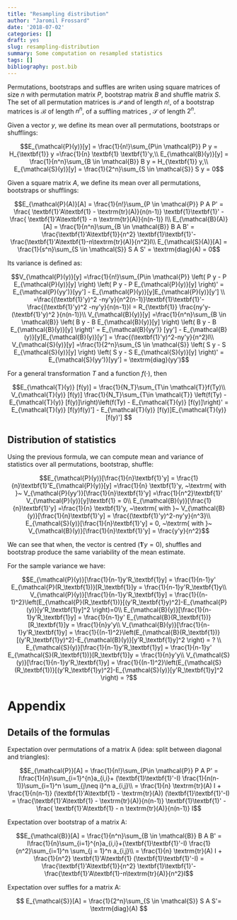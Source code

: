 ```yaml
---
title: "Resampling distribution"
author: "Jaromil Frossard"
date: '2018-07-02'
categories: []
draft: yes
slug: resampling-distribution
summary: Some computation on resampled statistics
tags: []
bibliography: post.bib
---
```


Permutations, bootstraps and suffles are writen using square matrices of size $n$ with permutation matrix $P$, bootstrap matrix $B$ and shuffle matrix $S$. The set of all permutation matrices is $\mathcal{P}$ and of length $n!$, of a bootstrap matrices is $\mathcal{B}$ of length $n^n$, of a suffling matrices , $\mathcal{S}$ of length $2^n$. 

Given a vector $y$, we define its mean over all permutations, bootstraps or shufflings:

$$E_{\mathcal{P}(y)}[y] = \frac{1}{n!}\sum_{P\in \mathcal{P}} P y 
= H_{\textbf{1}} y =\frac{1}{n} \textbf{1} \textbf{1}'y,\\
E_{\mathcal{B}(y)}[y] = \frac{1}{n^n}\sum_{B \in \mathcal{B}} B y 
 = H_{\textbf{1}} y,\\
E_{\mathcal{S}(y)}[y] = \frac{1}{2^n}\sum_{S \in \mathcal{S}} S y 
 = 0$$
 
 
Given a square matrix $A$, we define its mean over all permutations, bootstraps or shufflings:

$$E_{\mathcal{P}(A)}[A] = \frac{1}{n!}\sum_{P \in \mathcal{P}} P A P' = \frac{  \textbf{1}'A\textbf{1} - \textrm{tr}(A)}{n(n-1)} \textbf{1}\textbf{1}' -\frac{ \textbf{1}'A\textbf{1} - n \textrm{tr}(A)}{n(n-1)} I\\
E_{\mathcal{B}(A)}[A] = \frac{1}{n^n}\sum_{B \in \mathcal{B}} B A B' = \frac{\textbf{1}'A\textbf{1}}{n^2}   \textbf{1}\textbf{1}'-  \frac{\textbf{1}'A\textbf{1}-n\textrm{tr}(A)}{n^2}I\\
E_{\mathcal{S}(A)}[A] = \frac{1}{s^n}\sum_{S \in \mathcal{S}} S A S' = \textrm{diag}(A)
 = 0$$
 

Its variance is defined as:

$$V_{\mathcal{P}(y)}[y]  
=\frac{1}{n!}\sum_{P\in \mathcal{P}}  \left( P y - P E_{\mathcal{P}(y)}[y] \right) \left( P y - P E_{\mathcal{P}(y)}[y] \right)'  
= E_{\mathcal{P}(yy')}[yy'] - E_{\mathcal{P}(y)}[y]E_{\mathcal{P}(y)}[y'] \\
=\frac{(\textbf{1}'y)^2 -ny'y}{n^2(n-1)}\textbf{1}\textbf{1}'- \frac{(\textbf{1}'y)^2 -ny'y}{n(n-1)}I 
= R_{\textbf{1}} \frac{ny'y- (\textbf{1}'y)^2 }{n(n-1)}\\
V_{\mathcal{B}(y)}[y]  
=\frac{1}{n^n}\sum_{B \in \mathcal{B}}  \left( B y - B E_{\mathcal{B}(y)}[y] \right) \left( B y - B E_{\mathcal{B}(y)}[y] \right)' 
= E_{\mathcal{B}(yy')} [yy'] - E_{\mathcal{B}(y)}[y]E_{\mathcal{B}(y)}[y']
= \frac{(\textbf{1}'y)^2-ny'y}{n^2}I\\
V_{\mathcal{S}(y)}[y]  
=\frac{1}{2^n}\sum_{S \in \mathcal{S}}  \left( S y - S E_{\mathcal{S}(y)}[y] \right) \left( S y - S E_{\mathcal{S}(y)}[y] \right)'
= E_{\mathcal{S}(yy')}[yy']  
= \textrm{diag}(yy')$$

For a general transformation $T$ and a function $f(\cdot)$, then

$$E_{\mathcal{T}(y)} [f(y)] 
= \frac{1}{N_T}\sum_{T\in \mathcal{T}}f(Ty)\\
V_{\mathcal{T}(y)} [f(y)] \frac{1}{N_T}\sum_{T\in \mathcal{T}} \left(f(Ty) - E_{\mathcal{T}(y)} [f(y)]\right)\left(f(Ty) - E_{\mathcal{T}(y)} [f(y)]\right)' =  E_{\mathcal{T}(y)} [f(y)f(y)'] - E_{\mathcal{T}(y)} [f(y)]E_{\mathcal{T}(y)} [f(y)']
$$



## Distribution of statistics

Using the previous formula, we can compute mean and variance of statistics over all permutations, bootstrap, shuffle:

$$E_{\mathcal{P}(y)}[\frac{1}{n}\textbf{1}'y] 
= \frac{1}{n}\textbf{1}'E_{\mathcal{P}(y)}[y]
=\frac{1}{n} \textbf{1}'y, ~\textrm{ with  }~
V_{\mathcal{P}(yy')}[\frac{1}{n}\textbf{1}'y] 
=\frac{1}{n^2}\textbf{1}' V_{\mathcal{P}(y)}[y]\textbf{1} = 0\\
E_{\mathcal{B}(y)}[\frac{1}{n}\textbf{1}'y] =\frac{1}{n} \textbf{1}'y, ~\textrm{ with  }~
V_{\mathcal{B}(y)}[\frac{1}{n}\textbf{1}'y] =  \frac{(\textbf{1}'y)^2-ny'y}{n^3}\\
E_{\mathcal{S}(y)}[\frac{1}{n}\textbf{1}'y] = 0, ~\textrm{ with  }~
V_{\mathcal{B}(y)}[\frac{1}{n}\textbf{1}'y] =  \frac{y'y}{n^2}$$

We can see that when, the vector is centred ($\textbf{1}'y=0$), shuffles and bootstrap produce the same variability of the mean estimate. 

For the sample variance we have:

$$E_{\mathcal{P}(y)}[\frac{1}{n-1}y'R_\textbf{1}y] 
= \frac{1}{n-1}y' E_{\mathcal{P}(R_\textbf{1})}[R_\textbf{1}]y 
= \frac{1}{n-1}y'R_\textbf{1}y\\
V_{\mathcal{P}(y)}[\frac{1}{n-1}y'R_\textbf{1}y] 
= \frac{1}{(n-1)^2}\left(E_{\mathcal{P}(R_\textbf{1})}[(y'R_\textbf{1}y)^2]-E_{\mathcal{P}(y)}[y'R_\textbf{1}y]^2 \right)=0\\
E_{\mathcal{B}(y)}[\frac{1}{n-1}y'R_\textbf{1}y] 
= \frac{1}{n-1}y' E_{\mathcal{B}(R_\textbf{1})}[R_\textbf{1}]y 
= \frac{1}{n}y'y\\
V_{\mathcal{B}(y)}[\frac{1}{n-1}y'R_\textbf{1}y] 
= \frac{1}{(n-1)^2}\left(E_{\mathcal{B}(R_\textbf{1})}[(y'R_\textbf{1}y)^2]-E_{\mathcal{B}(y)}[y'R_\textbf{1}y]^2 \right)
= ? \\
E_{\mathcal{S}(y)}[\frac{1}{n-1}y'R_\textbf{1}y] 
= \frac{1}{n-1}y' E_{\mathcal{S}(R_\textbf{1})}[R_\textbf{1}]y 
= \frac{1}{n}y'y\\
V_{\mathcal{S}(y)}[\frac{1}{n-1}y'R_\textbf{1}y] 
= \frac{1}{(n-1)^2}\left(E_{\mathcal{S}(R_\textbf{1})}[(y'R_\textbf{1}y)^2]-E_{\mathcal{S}(y)}[y'R_\textbf{1}y]^2 \right)
= ?$$



# Appendix

## Details of the formulas

Expectation over permutations of a matrix A (idea: split between diagonal and triangles):

$$E_{\mathcal{P}}[A] 
= \frac{1}{n!}\sum_{P\in \mathcal{P}} P A P'
= I\frac{1}{n}\sum_{i=1}^{n}a_{i,i}+ (\textbf{1}\textbf{1}'-I) \frac{1}{n(n-1)}\sum_{i=1}^n \sum_{j\neq i}^n a_{i,j}\\
= \frac{1}{n} \textrm{tr}(A) I + \frac{1}{n(n-1)} (\textbf{1}'A\textbf{1} - \textrm{tr}(A)) (\textbf{1}\textbf{1}'-I) 
 =  \frac{\textbf{1}'A\textbf{1} - \textrm{tr}(A)}{n(n-1)} \textbf{1}\textbf{1}' -\frac{ \textbf{1}'A\textbf{1} - n \textrm{tr}(A)}{n(n-1)} I$$


Expectation over bootstrap of a matrix A:

$$E_{\mathcal{B}}[A] 
= \frac{1}{n^n}\sum_{B \in \mathcal{B}} B A B' 
= I\frac{1}{n}\sum_{i=1}^{n}a_{i,i}+(\textbf{1}\textbf{1}'-I) \frac{1}{n^2}\sum_{i=1}^n \sum_{j = 1}^n a_{i,j}\\
= \frac{1}{n} \textrm{tr}(A) I + \frac{1}{n^2} \textbf{1}'A\textbf{1}  (\textbf{1}\textbf{1}'-I)
= \frac{\textbf{1}'A\textbf{1}}{n^2}   \textbf{1}\textbf{1}'-  \frac{\textbf{1}'A\textbf{1}-n\textrm{tr}(A)}{n^2}I$$


Expectation over suffles for a matrix A:

$$
E_{\mathcal{S}}[A] 
= \frac{1}{2^n}\sum_{S \in \mathcal{S}} S A S'= \textrm{diag}(A)
$$

